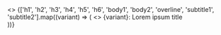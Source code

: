 

<Meta title="Design System/Typography" />

<Canvas>
  <Story name="Typography">
    <>
      <Global
        styles={css`
          html {
            font-size: 16px;
          }
        `}
      />
      {['h1', 'h2', 'h3', 'h4', 'h5', 'h6', 'body1', 'body2', 'overline', 'subtitle1', 'subtitle2'].map((variant) => (
        <>
          <Typography variant={variant}>{variant}: Lorem ipsum title</Typography>
          <br />
        </>
      ))}
    </>
  </Story>
</Canvas>
